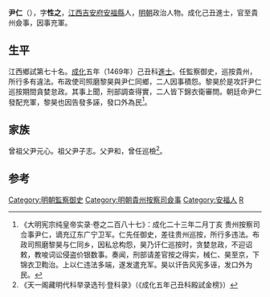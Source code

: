 {{明清人物信息框
| 姓名 = 尹仁
| 原名 =
| 圖片名稱= 
| 圖片大小 =
| 圖片說明 = 
| 最高職務 = 貴州按察司僉事
| 國家 = 大明 
| 爵位 =
| 籍貫 = [[江西|江西]][[吉安府|吉安府]][[安福縣|安福縣]]儒籍
| 族裔 = 
| 字號 = 字性之
| 諡號 =
| 出生日期 = 宣德三年（1428年）
| 出生地點 = <!---江西吉安府安福縣--->
| 逝世日期 = 卒年不詳 
| 逝世地點 =
| 墓葬 =
| 配偶 = 
| 親屬 = 子 [[尹灝|尹灝]]
| 出身 =
* 成化五年己丑科同進士出身
| 經歷 =
| 著作 =  
}}

'''尹仁'''（{{bd|1428年||？}}），字'''性之'''，[[江西|江西]][[吉安府|吉安府]][[安福縣|安福縣]]人，[[明朝|明朝]]政治人物。成化己丑進士，官至貴州僉事，因事充軍。

==生平==
江西鄉試第七十名。[[成化|成化]]五年（1469年）己丑科[[進士|進士]]。任監察御史，巡按貴州，所行多有違法。布政使司照磨黎昊與尹仁同鄉，二人因事積怨。黎昊於是攻訐尹仁巡按期間貪婪怠政。其事上聞，刑部調查得實，二人皆下錦衣衛審問。朝廷命尹仁發配充軍，黎昊也因告發多誣，發口外為民<ref>《大明宪宗纯皇帝实录·卷之二百八十七》：成化二十三年二月丁亥 贵州按察司佥事尹仁，谪充辽东广宁卫军。仁先任御史，差往贵州巡按，所行多违法。布政司照磨黎昊与仁同乡，因私忿构怨，昊乃讦仁巡按时，贪婪怠政，不迎诏敕，教唆词讼侵盗价银数事。奏闻，刑部请差官按之得实，械仁、昊至京，下锦衣卫鞫治。上以仁违法多端，遂发遣充军。昊以讦告风宪多诬，发口外为民。</ref>。

==家族==
曾祖父尹元心。祖父尹子志。父尹和，曾任巡檢<ref>《天一阁藏明代科举录选刊·登科录》（《成化五年己丑科殿試金榜》）</ref>。

==参考==
{{reflist}}
{{明朝人物小作品}}
{{成化五年己丑科殿試金榜}}
{{DEFAULTSORT:Yin尹}}
[[Category:明朝監察御史|Category:明朝監察御史]]
[[Category:明朝貴州按察司僉事|Category:明朝貴州按察司僉事]]
[[Category:安福人|Category:安福人]]
[[Category:尹姓|R]]